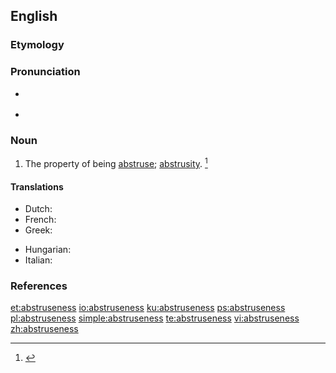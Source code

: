 ==English==

===Etymology===
{{suffix|abstruse|ness|lang=en}}

===Pronunciation===
* {{a|RP}} {{IPA|/əbˈstɹuːs.nəs/|lang=en}}
* {{a|US}} {{IPA|/æbˈstɹus.nəs/|/əbˈstɹus.nəs/|lang=en}}

===Noun===
{{en-noun|es}}

# The property of being [[abstruse]]; [[abstrusity]]. {{defdate|First attested in the mid 17<sup>th</sup> century.}}<ref name=SOED>{{R:SOED5|page=10}}</ref>

====Translations====
{{trans-top|the property of being abstruse}}
* Dutch: {{t|nl|traag van begrip}}
* French: {{t|fr|dur de comprenure}}
* Greek: {{t+|el|ασάφεια|f}}
{{trans-mid}}
* Hungarian: {{t+|hu|homályosság}}
* Italian: {{t|it|astruseria|f}}
{{trans-bottom}}

===References===
<references/>

[[et:abstruseness]]
[[io:abstruseness]]
[[ku:abstruseness]]
[[ps:abstruseness]]
[[pl:abstruseness]]
[[simple:abstruseness]]
[[te:abstruseness]]
[[vi:abstruseness]]
[[zh:abstruseness]]